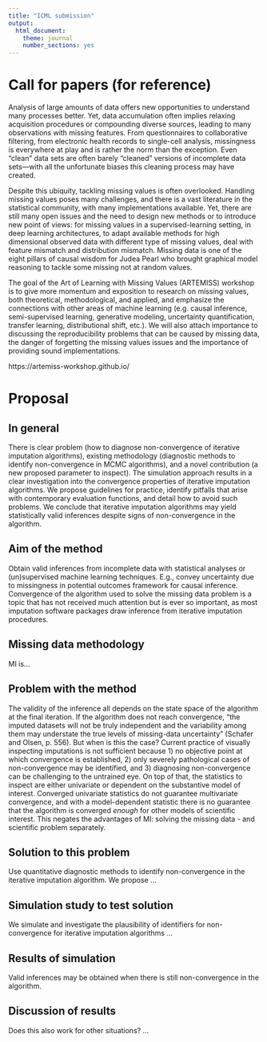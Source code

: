 ---
title: "ICML submission"
output:
  html_document: 
    theme: journal
    number_sections: yes
---

# Call for papers (for reference)

Analysis of large amounts of data offers new opportunities to understand many processes better. Yet, data accumulation often implies relaxing acquisition procedures or compounding diverse sources, leading to many observations with missing features. From questionnaires to collaborative filtering, from electronic health records to single-cell analysis, missingness is everywhere at play and is rather the norm than the exception. Even "clean" data sets are often barely "cleaned" versions of incomplete data sets—with all the unfortunate biases this cleaning process may have created.

Despite this ubiquity, tackling missing values is often overlooked. Handling missing values poses many challenges, and there is a vast literature in the statistical community, with many implementations available. Yet, there are still many open issues and the need to design new methods or to introduce new point of views: for missing values in a supervised-learning setting, in deep learning architectures, to adapt available methods for high dimensional observed data with different type of missing values, deal with feature mismatch and distribution mismatch. Missing data is one of the eight pillars of causal wisdom for Judea Pearl who brought graphical model reasoning to tackle some missing not at random values.

The goal of the Art of Learning with Missing Values (ARTEMISS) workshop is to give more momentum and exposition to research on missing values, both theoretical, methodological, and applied, and emphasize the connections with other areas of machine learning (e.g. causal inference, semi-supervised learning, generative modeling, uncertainty quantification, transfer learning, distributional shift, etc.). We will also attach importance to discussing the reproducibility problems that can be caused by missing data, the danger of forgetting the missing values issues and the importance of providing sound implementations.

https://artemiss-workshop.github.io/

# Proposal

## In general

There is clear problem (how to diagnose non-convergence of iterative imputation algorithms), existing methodology (diagnostic methods to identify non-convergence in MCMC algorithms), and a novel contribution (a new proposed parameter to inspect). The simulation approach results in a clear investigation into the convergence properties of iterative imputation algorithms. We propose guidelines for practice, identify pitfalls that arise with contemporary evaluation functions, and detail how to avoid such problems. We conclude that iterative imputation algorithms may yield statistically valid inferences despite signs of non-convergence in the algorithm.

## Aim of the method

Obtain valid inferences from incomplete data with statistical analyses or (un)supervised machine learning techniques. E.g., convey uncertainty due to missingness in potential outcomes framework for causal inference. Convergence of the algorithm used to solve the missing data problem is a topic that has not received much attention but is ever so important, as most imputation software packages draw inference from iterative imputation procedures.

## Missing data methodology
MI is...

## Problem with the method

The validity of the inference all depends on the state space of the algorithm at the final iteration. If the algorithm does not reach convergence, "the imputed datasets will not be truly independent and the variability among them may understate the true levels of missing-data uncertainty" (Schafer and Olsen, p. 556). But when is this the case? Current practice of visually inspecting imputations is not sufficient because 1) no objective point at which convergence is established, 2) only severely pathological cases of non-convergence may be identified, and 3) diagnosing non-convergence can be challenging to the untrained eye. On top of that, the statistics to inspect are either univariate or dependent on the substantive model of interest. Converged univariate statistics do not guarantee multivariate convergence, and with a model-dependent statistic there is no guarantee that the algorithm is converged *enough* for other models of scientific interest. This negates the advantages of MI: solving the missing data - and scientific problem separately.

## Solution to this problem

Use quantitative diagnostic methods to identify non-convergence in the iterative imputation algorithm. We propose ...

## Simulation study to test solution

We simulate and investigate the plausibility of identifiers for non-convergence for iterative imputation algorithms ...

## Results of simulation

Valid inferences may be obtained when there is still non-convergence in the algorithm.

## Discussion of results

Does this also work for other situations? ...


